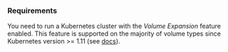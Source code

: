 
### Requirements
You need to run a Kubernetes cluster with the _Volume Expansion_ feature enabled. This feature is supported on the majority of volume types since Kubernetes version >= 1.11 (see [docs](https://kubernetes.io/docs/concepts/storage/storage-classes/#allow-volume-expansion)).

<ExpandableVolumeSnippet/>
